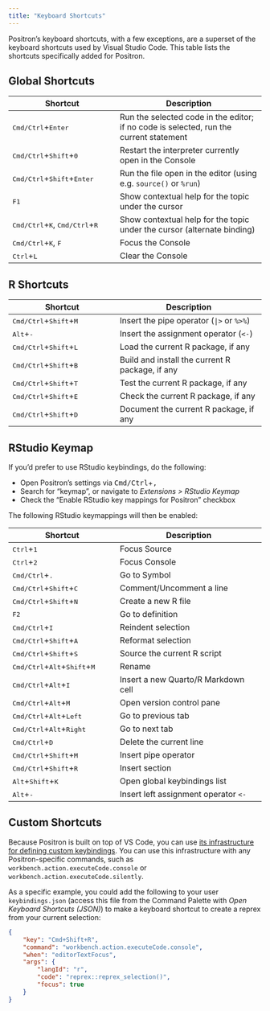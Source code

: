 ```yaml
---
title: "Keyboard Shortcuts"
---
```


Positron's keyboard shortcuts, with a few exceptions, are a superset of the keyboard shortcuts used by Visual Studio Code. This table lists the shortcuts specifically added for Positron.

## Global Shortcuts

| Shortcut | Description |
| -------- | ----------- |
| <kbd>Cmd/Ctrl</kbd>+<kbd>Enter</kbd> | Run the selected code in the editor; if no code is selected, run the current statement | 
| <kbd>Cmd/Ctrl</kbd>+<kbd>Shift</kbd>+<kbd>0</kbd> | Restart the interpreter currently open in the Console | 
| <kbd>Cmd/Ctrl</kbd>+<kbd>Shift</kbd>+<kbd>Enter</kbd> | Run the file open in the editor (using e.g. `source()` or `%run`) | 
| <kbd>F1</kbd> | Show contextual help for the topic under the cursor |
| <kbd>Cmd/Ctrl</kbd>+<kbd>K</kbd>, <kbd>Cmd/Ctrl</kbd>+<kbd>R</kbd> | Show contextual help for the topic under the cursor (alternate binding) |
| <kbd>Cmd/Ctrl</kbd>+<kbd>K</kbd>, <kbd>F</kbd> | Focus the Console |
| <kbd>Ctrl</kbd>+<kbd>L</kbd> | Clear the Console |

## R Shortcuts

| Shortcut | Description |
| -------- | ----------- |
| <kbd>Cmd/Ctrl</kbd>+<kbd>Shift</kbd>+<kbd>M</kbd> | Insert the pipe operator (<code>&#124;></code> or `%>%`) | 
| <kbd>Alt</kbd>+<kbd>-</kbd> | Insert the assignment operator (`<-`) |
| <kbd>Cmd/Ctrl</kbd>+<kbd>Shift</kbd>+<kbd>L</kbd> | Load the current R package, if any | 
| <kbd>Cmd/Ctrl</kbd>+<kbd>Shift</kbd>+<kbd>B</kbd> | Build and install the current R package, if any | 
| <kbd>Cmd/Ctrl</kbd>+<kbd>Shift</kbd>+<kbd>T</kbd> | Test the current R package, if any | 
| <kbd>Cmd/Ctrl</kbd>+<kbd>Shift</kbd>+<kbd>E</kbd> | Check the current R package, if any | 
| <kbd>Cmd/Ctrl</kbd>+<kbd>Shift</kbd>+<kbd>D</kbd> | Document the current R package, if any | 

## RStudio Keymap

If you'd prefer to use RStudio keybindings, do the following:

- Open Positron's settings via <kbd>Cmd/Ctrl</kbd>+<kbd>,</kbd>
- Search for "keymap", or navigate to *Extensions > RStudio Keymap*
- Check the "Enable RStudio key mappings for Positron" checkbox

The following RStudio keymappings will then be enabled:

| Shortcut | Description |
| -------- | ----------- |
| <kbd>Ctrl</kbd>+<kbd>1</kbd>  |  Focus Source | 
| <kbd>Ctrl</kbd>+<kbd>2</kbd>  |  Focus Console | 
| <kbd>Cmd/Ctrl</kbd>+<kbd>.</kbd>  |  Go to Symbol | 
| <kbd>Cmd/Ctrl</kbd>+<kbd>Shift</kbd>+<kbd>C</kbd> |  Comment/Uncomment a line | 
| <kbd>Cmd/Ctrl</kbd>+<kbd>Shift</kbd>+<kbd>N</kbd> |  Create a new R file | 
| <kbd>F2</kbd>  |  Go to definition | 
| <kbd>Cmd/Ctrl</kbd>+<kbd>I</kbd> |  Reindent selection | 
| <kbd>Cmd/Ctrl</kbd>+<kbd>Shift</kbd>+<kbd>A</kbd> |  Reformat selection | 
| <kbd>Cmd/Ctrl</kbd>+<kbd>Shift</kbd>+<kbd>S</kbd> |  Source the current R script | 
| <kbd>Cmd/Ctrl</kbd>+<kbd>Alt</kbd>+<kbd>Shift</kbd>+<kbd>M</kbd> |  Rename | 
| <kbd>Cmd/Ctrl</kbd>+<kbd>Alt</kbd>+<kbd>I</kbd> |  Insert a new Quarto/R Markdown cell | 
| <kbd>Cmd/Ctrl</kbd>+<kbd>Alt</kbd>+<kbd>M</kbd> |  Open version control pane | 
| <kbd>Cmd/Ctrl</kbd>+<kbd>Alt</kbd>+<kbd>Left</kbd> |  Go to previous tab | 
| <kbd>Cmd/Ctrl</kbd>+<kbd>Alt</kbd>+<kbd>Right</kbd> |  Go to next tab | 
| <kbd>Cmd/Ctrl</kbd>+<kbd>D</kbd> |  Delete the current line | 
| <kbd>Cmd/Ctrl</kbd>+<kbd>Shift</kbd>+<kbd>M</kbd> |  Insert pipe operator | 
| <kbd>Cmd/Ctrl</kbd>+<kbd>Shift</kbd>+<kbd>R</kbd> |  Insert section | 
| <kbd>Alt</kbd>+<kbd>Shift</kbd>+<kbd>K</kbd> | Open global keybindings list |
| <kbd>Alt</kbd>+<kbd>-</kbd> | Insert left assignment operator `<-` |

## Custom Shortcuts

Because Positron is built on top of VS Code, you can use [its infrastructure for defining custom keybindings](https://code.visualstudio.com/docs/getstarted/keybindings). You can use this infrastructure with any Positron-specific commands, such as `workbench.action.executeCode.console` or `workbench.action.executeCode.silently`. 

As a specific example, you could add the following to your user `keybindings.json` (access this file from the Command Palette with *Open Keyboard Shortcuts (JSON)*) to make a keyboard shortcut to create a reprex from your current selection:

```json
{
    "key": "Cmd+Shift+R",
    "command": "workbench.action.executeCode.console",
    "when": "editorTextFocus",
    "args": {
        "langId": "r",
        "code": "reprex::reprex_selection()",
        "focus": true
    }
}
```
